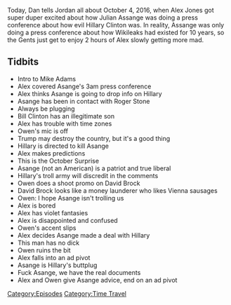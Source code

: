 {{Episode
    | title           = The Wikileaks Press Conference
    | caption         = [https://knowledgefight.libsyn.com/knowledge-fight-the-wikileaks-press-conference Listen to this episode on Libsyn]
    | episodeNumber   = 135
    | length          = 01:53:15
    | airDate         = March 9, 2018
    | episodeType     = [[:Category:Time Travel|Time Travel]]
    | appearance      = [[Mike Adams]], [[Julian Asange]], [[Roger Stone]], [[Owen Shroyer]], [[David Brock]]
    | beverage        = Spiked Seltzers
    | previousEpisode = [[134: Post-Tribulation Rapture?]]
    | nextEpisode     = [[136: March 30-31, 2008]]
}}

{{Stub}}

Today, Dan tells Jordan all about October 4, 2016, when Alex Jones got super duper excited about how Julian Assange was doing a press conference about how evil Hillary Clinton was. In reality, Assange was only doing a press conference about how Wikileaks had existed for 10 years, so the Gents just get to enjoy 2 hours of Alex slowly getting more mad.

==Tidbits==

*Intro to Mike Adams
*Alex covered Asange's 3am press conference
*Alex thinks Asange is going to drop info on Hillary
*Asange has been in contact with Roger Stone
*Always be plugging
*Bill Clinton has an illegitimate son
*Alex has trouble with time zones
*Owen's mic is off
*Trump may destroy the country, but it's a good thing
*Hillary is directed to kill Asange
*Alex makes predictions
*This is the October Surprise
*Asange (not an American) is a patriot and true liberal
*Hillary's troll army will discredit in the comments
*Owen does a shoot promo on David Brock
*David Brock looks like a money launderer who likes Vienna sausages
*Owen: I hope Asange isn't trolling us
*Alex is bored
*Alex has violet fantasies
*Alex is disappointed and confused
*Owen's accent slips
*Alex decides Asange made a deal with Hillary
*This man has no dick
*Owen ruins the bit
*Alex falls into an ad pivot
*Asange is Hillary's buttplug
*Fuck Asange, we have the real documents
*Alex and Owen give Asange advice, end on an ad pivot

[[Category:Episodes]]
[[Category:Time Travel]]
